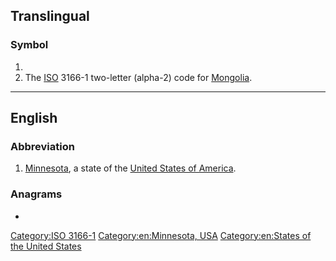 {{also|mn|Mn|mN|.mn|m'n|m.n.}}
==Translingual==

===Symbol===
{{head|mul|symbol}}

# {{SI-unit-abb|mega|newton|[[force]]}}
# The [[ISO]] 3166-1 two-letter (alpha-2) code for [[Mongolia]].

[[Category:ISO 3166-1]]

----

==English==

===Abbreviation===
{{rfc-header|Abbreviation}}
{{head|en|abbreviation}}

# [[Minnesota]], a state of the [[United States of America]].

===Anagrams===
* {{anagrams|en|N.M.|NM|Nm|n/m|nm}}

[[Category:en:Minnesota, USA]]
[[Category:en:States of the United States]]